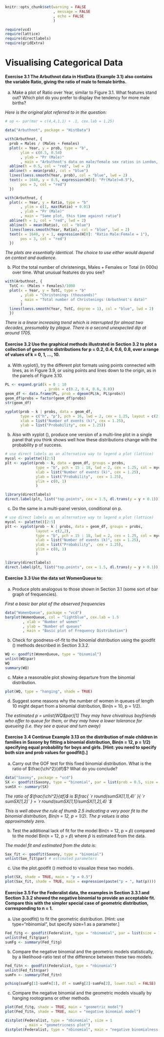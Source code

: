 ```r
knitr::opts_chunk$set(warning = FALSE
                      , message = FALSE
                      , echo = FALSE
                      )
```

```r
require(vcd)
require(lattice)
require(directlabels)
require(gridExtra)
```

# Visualising Categorical Data

#### Exercise 3.1 The Arbuthnot data in HistData (Example 3.1) also contains the variable Ratio, giving the ratio of male to female births.

(a)	Make a plot of Ratio over Year, similar to Figure 3.1. What features stand out? Which plot do you prefer to display the tendency for more male births?

*Here is the original plot referred to in the question:*

```r
# op <- par(mar = c(4,4,1,1) + .1, cex.lab = 1.25)

data("Arbuthnot", package = "HistData")

with(Arbuthnot, {
  prob = Males / (Males + Females)
  plot(x = Year, y = prob, type = "b",
       ylim = c(0.5, 0.54)
       , ylab = "Pr (Male)"
       , main = "Arbuthnot's data on male/female sex ratios in London, 1629-1710")
  abline(h = 0.5, col = "red", lwd = 2)
  abline(h = mean(prob), col = "blue")
  lines(loess.smooth(Year, prob), col = "blue", lwd = 2)
  text(x = 1640, y = 0.5, expression(H[0]: "Pr(Male)=0.5"),
       pos = 3, col = "red")
  })
```

```r
with(Arbuthnot, {
  plot(x = Year, y = Ratio, type = "b"
       , ylim = c(1, max(Ratio) + 0.01)
       , ylab = "Pr (Male)"
       , main = "Same plot, this time against ratio")
  abline(h = 1, col = "red", lwd = 2)
  abline(h = mean(Ratio), col = "blue") 
  lines(loess.smooth(Year, Ratio), col = "blue", lwd = 2)
  text(x = 1640, y = 1, expression(H[0]: "Ratio Male:Female = 1"),
       pos = 3, col = "red")
  })
```

*The plots are essentially identical. The choice to use either would depend on context and audience.*

(b)	Plot the total number of christenings, Males + Females or Total (in 000s) over time. What unusual features do you see?

```r
with(Arbuthnot, {
  TotC <- (Males + Females)/1000
  plot(x = Year, y = TotC, type = "b"
       , ylab = "Christenings (thousands)"
       , main = "Total number of Christenings (Arbuthnot's data)"
       )
  lines(loess.smooth(Year, TotC, degree = 1), col = "blue", lwd = 2)
  })
```

*There is a linear increasing trend which is interrupted for almost two decades, presumably by plague. There is a second unexpected dip at around 1705.*

#### Exercise 3.2 Use the graphical methods illustrated in Section 3.2 to plot a collection of geometric distributions for p = 0.2, 0.4, 0.6, 0.8, over a range of values of k = 0, 1, ..., 10.

(a)	With xyplot(), try the different plot formats using points connected with lines, as in Figure 3.9, or using points and lines down to the origin, as in the panels of Figure 3.10.

```r
PL <- expand.grid(k = 0 : 10
                  , probs = c(0.2, 0.4, 0.6, 0.8))
geom_df <- data.frame(PL, prob = dgeom(PL$k, PL$probs))
geom_df$probs = factor(geom_df$probs)
str(geom_df)

xyplot(prob ~ k | probs, data = geom_df,
       type = c("h", "p"), pch = 16, lwd = 2, cex = 1.25, layout = c(2, 2),
       xlab = list("Number of events (k)", cex = 1.25),
       ylab = list("Probability", cex = 1.25))
```

(b)	Also with xyplot (), produce one version of a multi-line plot in a single panel that you think shows well how these distributions change with the probability p of success.

```r
# use direct labels as an alternative way to legend a plot (lattice)
mycol <- palette()[2:5]
plt <- xyplot(prob ~ k, data = geom_df, groups = probs,
              type = "b", pch = 15 : 18, lwd = 2, cex = 1.25, col = mycol,
              xlab = list("Number of events (k)", cex = 1.25),
              ylab = list("Probability",  cex = 1.25),
              ylim = c(0, 1)
              )

library(directlabels)
direct.label(plt, list("top.points", cex = 1.5, dl.trans(y = y + 0.1)))
```

(c)	Do the same in a multi-panel version, conditional on p.

```r
# use direct labels as an alternative way to legend a plot (lattice)
mycol <- palette()[2:5]
plt <- xyplot(prob ~ k | probs, data = geom_df, groups = probs,
              layout = c(2,2),
              type = "b", pch = 15 : 18, lwd = 2, cex = 1.25, col = mycol,
              xlab = list("Number of events (k)", cex = 1.25),
              ylab = list("Probability",  cex = 1.25),
              ylim = c(0, 1)
              )

library(directlabels)
direct.label(plt, list("top.points", cex = 1.5, dl.trans(y = y + 0.1)))
```

#### Exercise 3.3 Use the data set WomenQueue to:

(a)	Produce plots analogous to those shown in Section 3.1 (some sort of bar graph of frequencies).

*First a basic bar plot of the observed frequencies*

```r
data("WomenQueue", package = "vcd")
barplot(WomenQueue, col = "lightblue", cex.lab = 1.5
        , xlab = "Number of women"
        , ylab = "Number of queues"
        , main = "Basic plot of Frequency Distribution")
```

(b)	Check for goodness-of-fit to the binomial distribution using the goodfit () methods described in Section 3.3.2.

```r
WQ <- goodfit(WomenQueue, type = "binomial")
unlist(WQ$par)
WQ
summary(WQ)
```

(c)	Make a reasonable plot showing departure from the binomial distribution.

```r
plot(WQ, type = "hanging", shade = TRUE)
```

(d)	Suggest some reasons why the number of women in queues of length 10 might depart from a binomial distribution, Bin(n = 10, p = 1/2).

*The estimated p = unlist(WQ$par)[1] They may have chivalrous boyfriends who offer to queue for them, or they may have a lower tolerance for queueing (i.e. they see a queue and turn away)*

#### Exercise 3.4 Continue Example 3.13 on the distribution of male children in families in Saxony by fitting a binomial distribution, Bin(n = 12, p = 1/2) specifying equal probability for boys and girls. [Hint: you need to specify both size and prob values for goodfit().]

(a)	Carry out the GOF test for this fixed binomial distribution. What is the ratio of $\frac{\chi^2}{df}$? What do you conclude?

```r
data("Saxony", package = "vcd")
SX <- goodfit(Saxony, type = "binomial", par = list(prob = 0.5, size = 12))
sumSX <- summary(SX)
```

*The ratio of $\frac{\chi^2}{df}$ is $\frac{ `r round(sumSX[1,1],4)` }{ `r sumSX[1,2]` } = `r round(sumSX[1,1]/sumSX[1,2],4) `$*

*This is well above the rule of thumb 2.5 indicating a very poor fit to the binomial distribution, Bin(n = 12, p = 1/2). The p values is also approximately zero.*

(b)	Test the additional lack of fit for the model Bin(n = 12, p = $\hat{p}$)  compared to the model Bin(n = 12, p = $\hat{p}$) where $\hat{p}$ is estimated from the data.

*The model fit and estimated from the data is:*

```r
Sax_fit <- goodfit(Saxony, type = "binomial")
unlist(Sax_fit$par) # estimated parameters
```

(c)	Use the plot.gootfit () method to visualize these two models.

```r
plot(SX, shade = TRUE, main = "p = 0.5")
plot(Sax_fit, shade = TRUE, main = expression(paste("p = ", hat(p))))
```

#### Exercise 3.5 For the Federalist data, the examples in Section 3.3.1 and Section 3.3.2 showed the negative binomial to provide an acceptable fit. Compare this with the simpler special case of geometric distribution, corresponding to n = 1.

(a)	Use goodfit() to fit the geometric distribution. [Hint: use type="nbinomial", but specify size=1 as a parameter.]

```r
Fed_fitg <- goodfit(Federalist, type = "nbinomial", par = list(size = 1))
unlist(Fed_fitg$par)
sumFg <- summary(Fed_fitg)
```

(b)	Compare the negative binomial and the geometric models statistically, by a likelihood-ratio test of the difference between these two models.

```r
Fed_fitn <- goodfit(Federalist, type = "nbinomial")
unlist(Fed_fitn$par)
sumFn <- summary(Fed_fitn)

pchisq(sumFg[1]-sumFn[1], df = sumFg[2]-sumFn[2], lower.tail = FALSE)
```

(c)	Compare the negative binomial and the geometric models visually by hanging rootograms or other methods.

```r
plot(Fed_fitg, shade = TRUE, main = "geometric model")
plot(Fed_fitn, shade = TRUE, main = "negative binomial model")

distplot(Federalist, type = "nbinomial", size = 1
         , main = "geometricness plot")
distplot(Federalist, type = "nbinomial", main = "negative binomialness plot")
```

